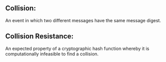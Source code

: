 ## Collision: 
An event in which two different messages have the same message digest.
## Collision Resistance: 
An expected property of a cryptographic hash function whereby it is computationally infeasible to find a collision.
